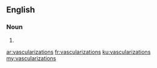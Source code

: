 ==English==

===Noun===
{{head|en}}

# {{plural of|vascularization}}

[[ar:vascularizations]]
[[fr:vascularizations]]
[[ku:vascularizations]]
[[my:vascularizations]]